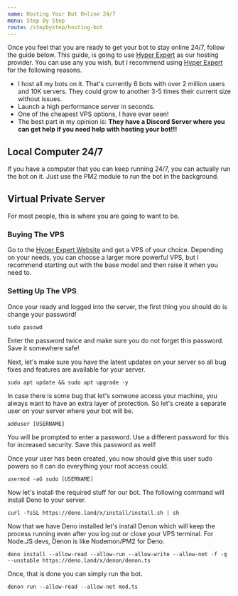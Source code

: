 ```yaml
---
name: Hosting Your Bot Online 24/7
menu: Step By Step
route: /stepbystep/hosting-bot
---
```


Once you feel that you are ready to get your bot to stay online 24/7, follow the guide below. This guide, is going to use [Hyper Expert](https://p.hyper.expert/aff.php?aff=125) as our hosting provider. You can use any you wish, but I recommend using [Hyper Expert](https://p.hyper.expert/aff.php?aff=125) for the following reasons.

- I host all my bots on it. That's currently 6 bots with over 2 million users and 10K servers. They could grow to another 3-5 times their current size without issues.
- Launch a high performance server in seconds.
- One of the cheapest VPS options, I have ever seen!
- The best part in my opinion is: **They have a Discord Server where you can get help if you need help with hosting your bot!!!**

## Local Computer 24/7

If you have a computer that you can keep running 24/7, you can actually run the bot on it. Just use the PM2 module to run the bot in the background.

## Virtual Private Server

For most people, this is where you are going to want to be.

### Buying The VPS

Go to the [Hyper Expert Website](https://p.hyper.expert/aff.php?aff=125) and get a VPS of your choice. Depending on your needs, you can choose a larger more powerful VPS, but I recommend starting out with the base model and then raise it when you need to.

### Setting Up The VPS

Once your ready and logged into the server, the first thing you should do is change your password!

```shell
sudo passwd
```

Enter the password twice and make sure you do not forget this password. Save it somewhere safe!

Next, let's make sure you have the latest updates on your server so all bug fixes and features are available for your server.

```shell
sudo apt update && sudo apt upgrade -y
```

In case there is some bug that let's someone access your machine, you always want to have an extra layer of protection. So let's create a separate user on your server where your bot will be.

```shell
adduser [USERNAME]
```

You will be prompted to enter a password. Use a different password for this for increased security. Save this password as well!

Once your user has been created, you now should give this user sudo powers so it can do everything your root access could.

```shell
usermod -aG sudo [USERNAME]
```

Now let's install the required stuff for our bot. The following command will install Deno to your server.

```shell
curl -fsSL https://deno.land/x/install/install.sh | sh
```

Now that we have Deno installed let's install Denon which will keep the process running even after you log out or close your VPS terminal. For Node.JS devs, Denon is like Nodemon/PM2 for Deno.

```shell
deno install --allow-read --allow-run --allow-write --allow-net -f -q --unstable https://deno.land/x/denon/denon.ts
```

Once, that is done you can simply run the bot.

```shell
denon run --allow-read --allow-net mod.ts
```
